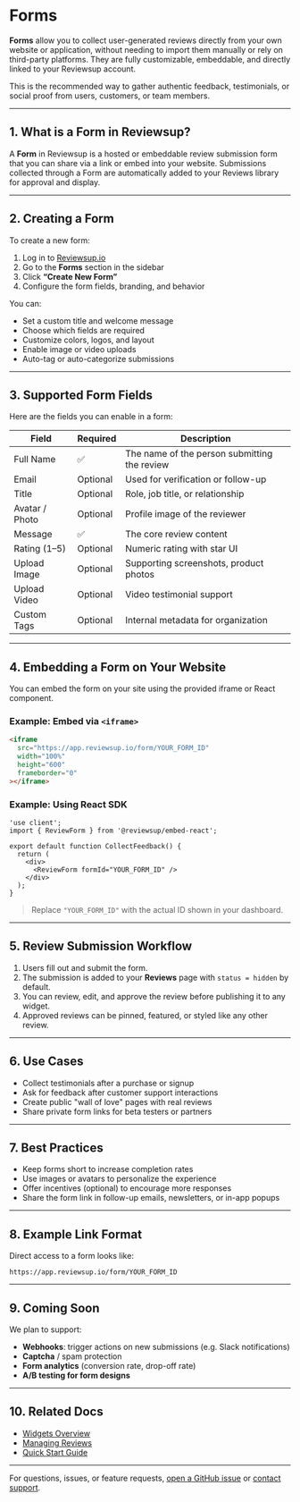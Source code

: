 # Forms

**Forms** allow you to collect user-generated reviews directly from your own website or application, without needing to import them manually or rely on third-party platforms.
They are fully customizable, embeddable, and directly linked to your Reviewsup account.

This is the recommended way to gather authentic feedback, testimonials, or social proof from users, customers, or team members.

---

## 1. What is a Form in Reviewsup?

A **Form** in Reviewsup is a hosted or embeddable review submission form that you can share via a link or embed into your website. Submissions collected through a Form are automatically added to your Reviews library for approval and display.

---

## 2. Creating a Form

To create a new form:

1. Log in to [Reviewsup.io](https://app.reviewsup.io)
2. Go to the **Forms** section in the sidebar
3. Click **“Create New Form”**
4. Configure the form fields, branding, and behavior

You can:

* Set a custom title and welcome message
* Choose which fields are required
* Customize colors, logos, and layout
* Enable image or video uploads
* Auto-tag or auto-categorize submissions

---

## 3. Supported Form Fields

Here are the fields you can enable in a form:

| Field          | Required | Description                                  |
| -------------- | -------- | -------------------------------------------- |
| Full Name      | ✅        | The name of the person submitting the review |
| Email          | Optional | Used for verification or follow-up           |
| Title          | Optional | Role, job title, or relationship             |
| Avatar / Photo | Optional | Profile image of the reviewer                |
| Message        | ✅        | The core review content                      |
| Rating (1–5)   | Optional | Numeric rating with star UI                  |
| Upload Image   | Optional | Supporting screenshots, product photos       |
| Upload Video   | Optional | Video testimonial support                    |
| Custom Tags    | Optional | Internal metadata for organization           |

---

## 4. Embedding a Form on Your Website

You can embed the form on your site using the provided iframe or React component.

### Example: Embed via `<iframe>`

```html
<iframe
  src="https://app.reviewsup.io/form/YOUR_FORM_ID"
  width="100%"
  height="600"
  frameborder="0"
></iframe>
```

### Example: Using React SDK

```tsx
'use client';
import { ReviewForm } from '@reviewsup/embed-react';

export default function CollectFeedback() {
  return (
    <div>
      <ReviewForm formId="YOUR_FORM_ID" />
    </div>
  );
}
```

> Replace `"YOUR_FORM_ID"` with the actual ID shown in your dashboard.

---

## 5. Review Submission Workflow

1. Users fill out and submit the form.
2. The submission is added to your **Reviews** page with `status = hidden` by default.
3. You can review, edit, and approve the review before publishing it to any widget.
4. Approved reviews can be pinned, featured, or styled like any other review.

---

## 6. Use Cases

* Collect testimonials after a purchase or signup
* Ask for feedback after customer support interactions
* Create public "wall of love" pages with real reviews
* Share private form links for beta testers or partners

---

## 7. Best Practices

* Keep forms short to increase completion rates
* Use images or avatars to personalize the experience
* Offer incentives (optional) to encourage more responses
* Share the form link in follow-up emails, newsletters, or in-app popups

---

## 8. Example Link Format

Direct access to a form looks like:

```
https://app.reviewsup.io/form/YOUR_FORM_ID
```

---

## 9. Coming Soon

We plan to support:

* **Webhooks**: trigger actions on new submissions (e.g. Slack notifications)
* **Captcha** / spam protection
* **Form analytics** (conversion rate, drop-off rate)
* **A/B testing for form designs**

---

## 10. Related Docs

* [Widgets Overview](./widgets.md)
* [Managing Reviews](./reviews.md)
* [Quick Start Guide](./quick-start.md)

---

For questions, issues, or feature requests, [open a GitHub issue](https://github.com/allenyan513/reviewsup-embed-example/issues) or [contact support](https://app.reviewsup.io/contact).

